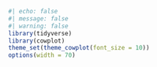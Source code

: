 ```r
#| echo: false
#| message: false
#| warning: false
library(tidyverse)
library(cowplot)
theme_set(theme_cowplot(font_size = 10))
options(width = 70)
```
